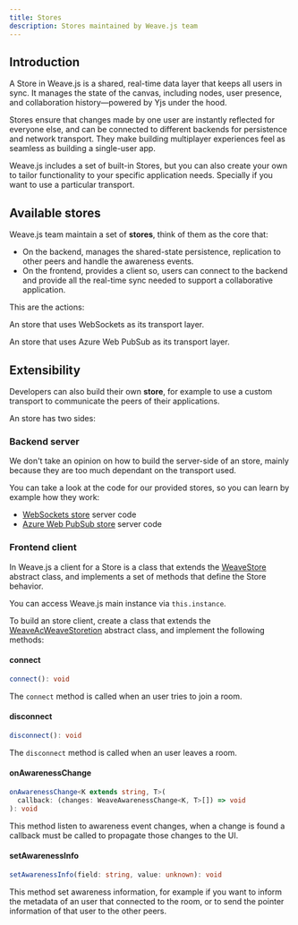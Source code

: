 ```yaml
---
title: Stores
description: Stores maintained by Weave.js team
---
```


## Introduction

A Store in Weave.js is a shared, real-time data layer that keeps all users in sync. It manages
the state of the canvas, including nodes, user presence, and collaboration history—powered
by Yjs under the hood.

Stores ensure that changes made by one user are instantly reflected for everyone else, and can
be connected to different backends for persistence and network transport. They make building
multiplayer experiences feel as seamless as building a single-user app.

Weave.js includes a set of built-in Stores, but you can also create your own to tailor
functionality to your specific application needs. Specially if you want to use a particular transport.

## Available stores

Weave.js team maintain a set of **stores**, think of them as the core that:

- On the backend, manages the shared-state persistence, replication to other peers and
  handle the awareness events.
- On the frontend, provides a client so, users can connect to the backend and provide
  all the real-time sync needed to support a collaborative application.

This are the actions:

<Cards>

<Card href="/docs/main/build/stores/websockets-store" title='WebSockets Store'>

An store that uses WebSockets as its transport layer.

</Card>

<Card href="/docs/main/build/stores/azure-web-pubsub-store" title='Azure Web PubSub Store'>

An store that uses Azure Web PubSub as its transport layer.

</Card>

</Cards>

## Extensibility

Developers can also build their own **store**, for example to use a custom transport to communicate
the peers of their applications.

An store has two sides:

### Backend server

We don't take an opinion on how to build the server-side of an store, mainly because they are too much
dependant on the transport used.

You can take a look at the code for our provided stores, so you can learn by example how they work:

- [WebSockets store](https://github.com/InditexTech/weavejs/tree/main/code/packages/store-websockets/src/server) server code
- [Azure Web PubSub store](https://github.com/InditexTech/weavejs/tree/main/code/packages/store-azure-web-pubsub/src/server) server code

### Frontend client

In Weave.js a client for a Store is a class that extends the
[WeaveStore](https://github.com/InditexTech/weavejs/blob/main/code/packages/sdk/src/stores/store.ts)
abstract class, and implements a set of methods that define the Store behavior.

<Callout title="Access the Weave instance">

You can access Weave.js main instance via `this.instance`.

</Callout>

To build an store client, create a class that extends the [WeaveAcWeaveStoretion](https://github.com/InditexTech/weavejs/blob/main/code/packages/sdk/src/stores/store.ts)
abstract class, and implement the following methods:

#### connect

```ts
connect(): void
```

The `connect` method is called when an user tries to join a room.

#### disconnect

```ts
disconnect(): void
```

The `disconnect` method is called when an user leaves a room.

#### onAwarenessChange

```ts
onAwarenessChange<K extends string, T>(
  callback: (changes: WeaveAwarenessChange<K, T>[]) => void
): void
```

This method listen to awareness event changes, when a change is found a callback must be
called to propagate those changes to the UI.

#### setAwarenessInfo

```ts
setAwarenessInfo(field: string, value: unknown): void
```

This method set awareness information, for example if you want to inform the metadata of
an user that connected to the room, or to send the pointer information of that user to the
other peers.
